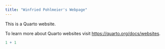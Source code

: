 ```yaml
---
title: "Winfried Pohlmeier's Webpage"
---
```


This is a Quarto website.

To learn more about Quarto websites visit <https://quarto.org/docs/websites>.

```r
1 + 1
```
